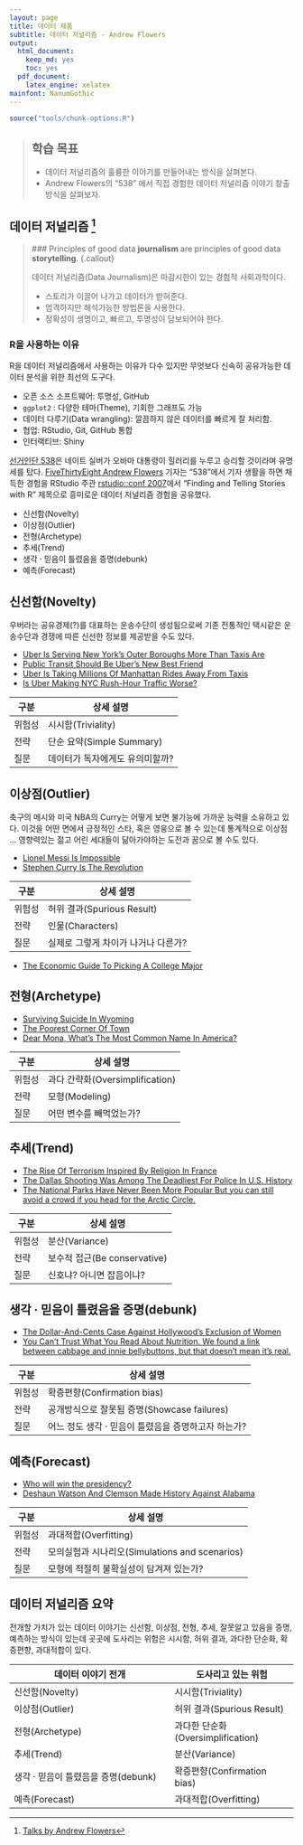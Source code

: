 ```yaml
---
layout: page
title: 데이터 제품
subtitle: 데이터 저널리즘 - Andrew Flowers
output:
  html_document: 
    keep_md: yes
    toc: yes
  pdf_document:
    latex_engine: xelatex
mainfont: NanumGothic
---
```



```r
source("tools/chunk-options.R")
```

> ## 학습 목표 {.objectives}
>
> * 데이터 저널리즘의 훌륭한 이야기를 만들어내는 방식을 살펴본다.
> * Andrew Flowers의 "538" 에서 직접 경험한 데이터 저널리즘 이야기 창출 방식을 살펴보자.

## 데이터 저널리즘 [^rstudio-conf-2017-data-story]

[^rstudio-conf-2017-data-story]: [Talks by Andrew Flowers](https://github.com/andrewflowers/talks)

>  ### Principles of good data **journalism** are principles of good data **storytelling**.  {.callout}
>
> 데이터 저널리즘(Data Journalism)은 마감시한이 있는 경험적 사회과학이다.
>
> - 스토리가 이끌어 나가고 데이터가 받혀준다.
> - 엄격하지만 해석가능한 방법론을 사용한다.
> - 정확성이 생명이고, 빠르고, 투명성이 담보되어야 한다.

### R을 사용하는 이유

R을 데이터 저널리즘에서 사용하는 이유가 다수 있지만 무엇보다 신속히 공유가능한 데이터 분석을 위한 최선의 도구다.

- 오픈 소스 소프트웨어: 투명성, GitHub
- `ggplot2` : 다양한 테마(Theme), 기회한 그래프도 가능
- 데이터 다루기(Data wrangling): 깔끔하지 않은 데이터를 빠르게 잘 처리함.
- 협업: RStudio, Git, GitHub 통합
- 인터랙티브: Shiny


[선거인단 538](https://en.wikipedia.org/wiki/FiveThirtyEight)은 네이트 실버가 오바마 대통령이 힐러리를 누루고 승리할 것이라며 유명세를 탔다.
[FiveThirtyEight Andrew Flowers](https://fivethirtyeight.com/contributors/andrew-flowers/) 기자는 "538"에서 기자 생활을 하면 
채득한 경험을 RStudio 주관 [rstudio::conf 2007](https://www.rstudio.com/conference/)에서 "Finding and Telling Stories with R" 제목으로 흥미로운 
데이터 저널리즘 경험을 공유했다.

- 신선함(Novelty)
- 이상점(Outlier)
- 전형(Archetype)
- 추세(Trend)
- 생각 &middot; 믿음이 틀렸음을 증명(debunk)
- 예측(Forecast)

## 신선함(Novelty)

우버라는 공유경제(?)를 대표하는 운송수단이 생성됨으로써 기존 전통적인 택시같은 운송수단과 경쟁에 따른 신선한 정보를 제공받을 수도 있다.

- [Uber Is Serving New York’s Outer Boroughs More Than Taxis Are](https://fivethirtyeight.com/features/uber-is-serving-new-yorks-outer-boroughs-more-than-taxis-are/)
- [Public Transit Should Be Uber’s New Best Friend](http://fivethirtyeight.com/features/public-transit-should-be-ubers-new-best-friend/)
- [Uber Is Taking Millions Of Manhattan Rides Away From Taxis](http://fivethirtyeight.com/features/uber-is-taking-millions-of-manhattan-rides-away-from-taxis/)
- [Is Uber Making NYC Rush-Hour Traffic Worse?](http://fivethirtyeight.com/features/is-uber-making-nyc-rush-hour-traffic-worse/)

| 구분   |       상세 설명                   | 
|--------|-----------------------------------| 
| 위험성 | 시시함(Triviality)                |
| 전략   | 단순 요약(Simple Summary)         |
| 질문   | 데이터가 독자에게도 유의미할까?   | 


## 이상점(Outlier)

축구의 메시와 미국 NBA의 Curry는 어떻게 보면 불가능에 가까운 능력을 소유하고 있다. 
이것을 어떤 면에서 긍정적인 스타, 혹은 영웅으로 볼 수 있는데 통계적으로 이상점 ... 영향력있는 젊고 어린 세대들이 닮아가야하는 도전과 꿈으로 볼 수도 있다.

- [Lionel Messi Is Impossible](https://fivethirtyeight.com/features/lionel-messi-is-impossible/)
- [Stephen Curry Is The Revolution](http://fivethirtyeight.com/features/stephen-curry-is-the-revolution/)

| 구분   |       상세 설명                   | 
|--------|-----------------------------------| 
| 위험성 | 허위 결과(Spurious Result)        |
| 전략   | 인물(Characters)                  |
| 질문   | 실제로 그렇게 차이가 나거나 다른가?| 


- [The Economic Guide To Picking A College Major](https://fivethirtyeight.com/features/the-economic-guide-to-picking-a-college-major/)

## 전형(Archetype)

- [Surviving Suicide In Wyoming](https://fivethirtyeight.com/features/suicide-in-wyoming/)
- [The Poorest Corner Of Town](https://fivethirtyeight.com/features/ferguson-missouri/)
- [Dear Mona, What’s The Most Common Name In America?](https://fivethirtyeight.com/features/whats-the-most-common-name-in-america/)


| 구분   |       상세 설명                   | 
|--------|-----------------------------------| 
| 위험성 | 과다 간략화(Oversimplification)   |
| 전략   | 모형(Modeling)                    |
| 질문   | 어떤 변수를 빼먹었는가?           | 


## 추세(Trend)

- [The Rise Of Terrorism Inspired By Religion In France](https://fivethirtyeight.com/features/the-rise-of-religiously-inspired-terrorism-in-france/)
- [The Dallas Shooting Was Among The Deadliest For Police In U.S. History](https://fivethirtyeight.com/features/the-dallas-shooting-was-among-the-deadliest-for-police-in-u-s-history/)
- [The National Parks Have Never Been More Popular But you can still avoid a crowd if you head for the Arctic Circle.](https://fivethirtyeight.com/features/the-national-parks-have-never-been-more-popular/)

| 구분   |       상세 설명                   | 
|--------|-----------------------------------| 
| 위험성 | 분산(Variance)                    |
| 전략   | 보수적 접근(Be conservative)      |
| 질문   | 신호냐? 아니면 잡음이냐?          | 


## 생각 &middot; 믿음이 틀렸음을 증명(debunk)

- [The Dollar-And-Cents Case Against Hollywood’s Exclusion of Women](https://fivethirtyeight.com/features/the-dollar-and-cents-case-against-hollywoods-exclusion-of-women/)
- [You Can’t Trust What You Read About Nutrition. We found a link between cabbage and innie bellybuttons, but that doesn’t mean it’s real.](http://fivethirtyeight.com/features/you-cant-trust-what-you-read-about-nutrition/)

| 구분   |       상세 설명                   | 
|--------|-----------------------------------| 
| 위험성 | 확증편향(Confirmation bias)       |
| 전략   | 공개방식으로 잘못됨 증명(Showcase failures)      |
| 질문   | 어느 정도 생각 &middot; 믿음이 틀렸음을 증명하고자 하는가? | 


## 예측(Forecast)

- [Who will win the presidency?](https://projects.fivethirtyeight.com/2016-election-forecast/)
- [Deshaun Watson And Clemson Made History Against Alabama](https://fivethirtyeight.com/features/deshaun-watson-and-clemson-made-history-against-alabama/)

| 구분   |       상세 설명                   | 
|--------|-----------------------------------| 
| 위험성 | 과대적합(Overfitting)             |
| 전략   | 모의실험과 시나리오(Simulations and scenarios)     |
| 질문   | 모형에 적절히 불확실성이 담겨져 있는가? | 

## 데이터 저널리즘 요약

전개할 가치가 있는 데이터 이야기는 신선함, 이상점, 전형, 추세, 잘못알고 있음을 증명, 예측하는 방식이 있는데
곳곳에 도사리는 위험은 시시함, 허위 결과, 과다한 단순화, 확증편향, 과대적합이 있다.

|          데이터 이야기 전개                |      도사리고 있는 위험          |
|--------------------------------------------|----------------------------------|
| 신선함(Novelty)                            | 시시함(Triviality)               | 
| 이상점(Outlier)                            | 허위 결과(Spurious Result)       |           
| 전형(Archetype)                            | 과다한 단순화(Oversimplification)|              
| 추세(Trend)                                | 분산(Variance)                   |
| 생각 &middot; 믿음이 틀렸음을 증명(debunk) | 확증편향(Confirmation bias)      |          
| 예측(Forecast)                             | 과대적합(Overfitting)            |    
                  

